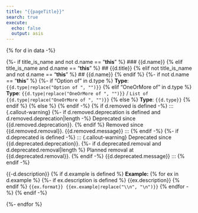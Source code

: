```yaml
---
title: "{{pageTitle}}"
search: true
execute:
  echo: false
  output: asis
---
```

{% for d in data -%}

{%- if title_is_name and not d.name == "__this__" %}
### {{d.name}}
{% elif title_is_name and d.name == "__this__" %}
## {{d.title}}
{% elif not title_is_name and not d.name == "__this__" %}
## {{d.name}}
{% endif %}
{%- if not d.name == "__this__" %}
{%- if "Option of " in d.type %}
**Type**: `{{d.type|replace("Option of ", "")}}`
{% elif "OneOrMore of " in d.type %}
**Type**: `{{d.type|replace("OneOrMore of ", "")}}` / `List of {{d.type|replace("OneOrMore of ", "")}}`
{% else %}
**Type**: `{{d.type}}`
{% endif %}
{% else %}
{% endif -%}
{% if d.removed is defined -%}
::: {.callout-warning}
{%- if d.removed.deprecation is defined and d.removed.deprecation|length -%}
Deprecated since {{d.removed.deprecation}}. {% endif %}
Removed since {{d.removed.removal}}. {{d.removed.message}}
:::
{% endif -%}
{%- if d.deprecated is defined -%}
::: {.callout-warning}
Deprecated since {{d.deprecated.deprecation}}.
{%- if d.deprecated.removal and d.deprecated.removal|length %} Planned removal at {{d.deprecated.removal}}. {% endif -%}
{{d.deprecated.message}}
:::
{% endif -%}

{{-d.description}}
{% if d.example is defined %}
**Example:**
{% for ex in d.example %}
{%- if ex.description is defined %}
{{ex.description}}
{% endif %}
```{{ex.format}}
{{ex.example|replace("\\n", "\n")}}
```
{% endfor -%}
{% endif -%}

{%- endfor %}

